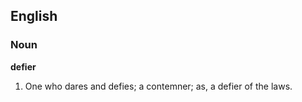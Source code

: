 ==English==

===Noun===

'''defier'''

#One who dares and defies; a contemner; as, a defier of the laws.